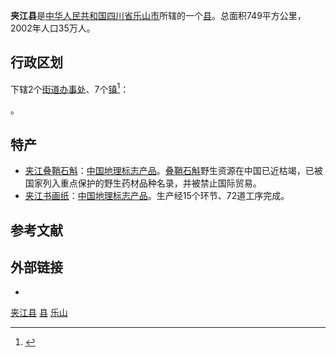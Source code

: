 {{Infobox China County
| county = 夹江县
| Photo = 
| Photoname= 
| map = Location of Jiajiang within Sichuan (China).png
| map size =
| mapofstate=
| Pinyin =
| Belong = [[四川省|四川省]][[乐山市|乐山市]]
| Types= [[县|县]]
| admincode = 511126
| founded =
| seat = 漹城镇
| officerTitle = 县委书记
| officer = 龚德勤
| officerTitle2 = 县长
| officer2 = 袁月
| division = 22
| town= 11
| township= 11
| subdistrict=
| dialect=
| post code= 614100
| phone code =
| coordinate =
| area = 748.47
| area land =
| area water =
| census yr = 2009
| pop = 352120
| density =
| GDP =
| web = http://www.jiajiang.gov.cn/
}}

'''夹江县'''是[[中华人民共和国|中华人民共和国]][[四川省|四川省]][[乐山市|乐山市]]所辖的一个[[县|县]]。总面积749平方公里，2002年人口35万人。

== 行政区划 ==
{{PAGENAMEBASE}}下辖2个[[街道办事处|街道办事处]]、7个[[行政建制镇|镇]]<ref>{{PRC admin/ref sgc|51/11/26}}</ref>：

{{PRC admin/children|51/11/26}}。

==特产==
* [[夹江叠鞘石斛|夹江叠鞘石斛]]：[[中国地理标志产品|中国地理标志产品]]。[[叠鞘石斛|叠鞘石斛]]野生资源在中国已近枯竭，已被国家列入重点保护的野生药材品种名录，并被禁止国际贸易。
* [[夹江书画纸|夹江书画纸]]：[[中国地理标志产品|中国地理标志产品]]。生产经15个环节、72道工序完成。

== 参考文献 ==
{{reflist}}

== 外部链接 ==
* {{Official website|http://www.jiajiang.gov.cn/|name=夹江县人民政府}}

{{夹江县行政区划}}
{{乐山市行政区划}}
{{四川行政区划}}

[[Category:夹江县|]]
[[Category:乐山区县市|县]]
[[Category:四川省县份|乐山]]